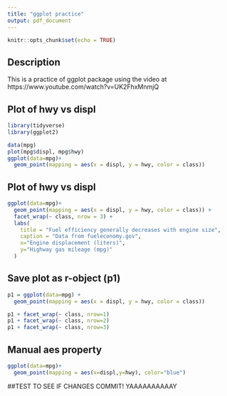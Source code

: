```yaml
---
title: "ggplot practice"
output: pdf_document
---
```


```r
knitr::opts_chunk$set(echo = TRUE)
```

## Description

This is a practice of ggplot package using the video at https://www.youtube.com/watch?v=UK2FhxMnmjQ

##  Plot of hwy vs displ
```r
library(tidyverse)
library(ggplot2)

data(mpg)
plot(mpg$displ, mpg$hwy)
ggplot(data=mpg)+
  geom_point(mapping = aes(x = displ, y = hwy, color = class))
```

## Plot of hwy vs displ

```r
ggplot(data=mpg)+
  geom_point(mapping = aes(x = displ, y = hwy, color = class)) +
  facet_wrap(~ class, nrow = 3) +
  labs(
    title = "Fuel efficiency generally decreases with engine size",
    caption = "Data from fueleconomy.gov",
    x="Engine displacement (liters)",
    y="Highway gas mileage (mpg)"
  )
```

## Save plot as r-object (p1)

```r
p1 = ggplot(data=mpg) + 
  geom_point(mapping = aes(x = displ, y = hwy, color = class))

p1 + facet_wrap(~ class, nrow=1)
p1 + facet_wrap(~ class, nrow=2)
p1 + facet_wrap(~ class, nrow=3)
```

## Manual aes property
```r
ggplot(data=mpg)+
  geom_point(mapping = aes(x=displ,y=hwy), color="blue")
```

##TEST TO SEE IF CHANGES COMMIT!
YAAAAAAAAAAY
